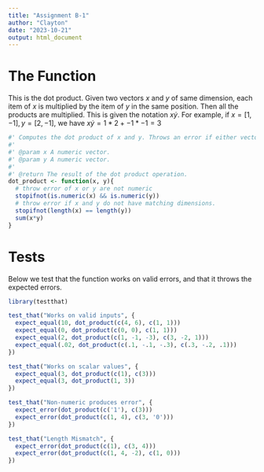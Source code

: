 ```yaml
---
title: "Assignment B-1"
author: "Clayton"
date: "2023-10-21"
output: html_document
---
```


# The Function

This is the dot product. Given two vectors $x$ and $y$ of same dimension, each item of $x$ is multiplied by the item of $y$ in the same position. Then all the products are multiplied. This is given the notation $x \dot y$. For example, if $x=[1, -1], y=[2, -1]$, we have $x \dot y = 1*2 + -1*-1=3$

```r
#' Computes the dot product of x and y. Throws an error if either vector are non-numeric, or if their lengths mismatch.
#' 
#' @param x A numeric vector.
#' @param y A numeric vector.
#'
#' @return The result of the dot product operation.
dot_product <- function(x, y){
  # throw error of x or y are not numeric
  stopifnot(is.numeric(x) && is.numeric(y))
  # throw error if x and y do not have matching dimensions.
  stopifnot(length(x) == length(y))
  sum(x*y)
}
```

# Tests

Below we test that the function works on valid errors, and that it throws the expected errors.

```r
library(testthat)
```

```r
test_that("Works on valid inputs", {
  expect_equal(10, dot_product(c(4, 6), c(1, 1)))
  expect_equal(0, dot_product(c(0, 0), c(1, 1)))
  expect_equal(2, dot_product(c(1, -1, -3), c(3, -2, 1)))
  expect_equal(.02, dot_product(c(.1, -.1, -.3), c(.3, -.2, .1)))
})
```

```r
test_that("Works on scalar values", {
  expect_equal(3, dot_product(c(1), c(3)))
  expect_equal(3, dot_product(1, 3))
})
```

```r
test_that("Non-numeric produces error", {
  expect_error(dot_product(c('1'), c(3)))
  expect_error(dot_product(c(1, 4), c(3, '0')))
})
```

```r
test_that("Length Mismatch", {
  expect_error(dot_product(c(1), c(3, 4)))
  expect_error(dot_product(c(1, 4, -2), c(1, 0)))
})
```